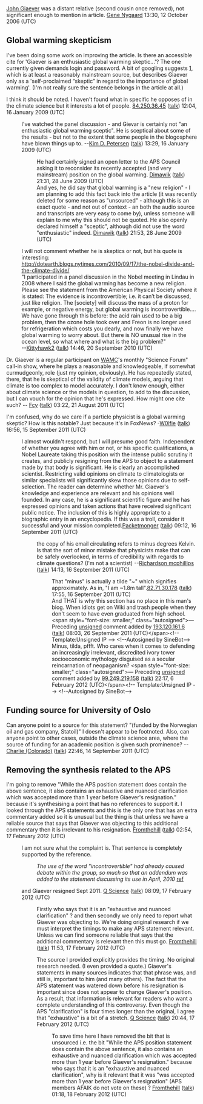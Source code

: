 <article id="5074983" title=Talk:Ivar Giaever>
	<talkpage id="5074983" title="Talk:Ivar Giaever">
{{WikiProjectBannerShell|1=
{{WikiProject Biography
|living=yes
|class=C
|s&amp;a-work-group=yes
|needs-photo=yes
|listas=Giaever, Ivar
}}
{{WikiProject Norway|class=C}}
{{WikiProject Physics|class=C|importance=High|bio=yes}}
| blp=yes
}}



[[John Giaever]] was a distant relative (second cousin once removed), not significant enough to mention in article.  [[User:Gene Nygaard|Gene Nygaard]] 13:30, 12 October 2006 (UTC)

==Global warming skepticism==
I've been doing some work on improving the article.  Is there an accessible cite for 'Giaever is an enthusiastic global warming skeptic...'?  The one currently given demands login and password.  A bit of googling suggests [http://blogs.nature.com/climatefeedback/2008/07/nobelists_talk_energy.html], which is at least a reasonably mainstream source, but describes Giaever only as a 'self-proclaimed “skeptic” in regard to the importance of global warming'.  (I'm not really sure the sentence belongs in the article at all.)

I think it should be noted. I haven't found what in specific he opposes of in the climate science but it interests a lot of people. [[Special:Contributions/84.250.36.45|84.250.36.45]] ([[User talk:84.250.36.45|talk]]) 12:04, 16 January 2009 (UTC)
:I've watched the panel discussion - and Gievar is certainly not &quot;an enthusiastic global warming sceptic&quot;. He is sceptical about some of the results - but not to the extent that some people in the blogosphere have blown things up to. --[[User:KimDabelsteinPetersen|Kim D. Petersen]] ([[User talk:KimDabelsteinPetersen|talk]]) 13:29, 16 January 2009 (UTC)
:: He had certainly signed an open letter to the APS Council asking it to reconsider its recently accepted (and very mainstream) position on the global warming. [[User:Dimawik|Dimawik]] ([[User talk:Dimawik|talk]]) 21:31, 28 June 2009 (UTC)
:: And yes, he did say that global warming is a &quot;new religion&quot; - I am planning to add this fact back into the article (it was recently deleted for some reason as &quot;unsourced&quot; - although this is an exact quote - and not out of context - an both the audio source and transcripts are very easy to come by), unless someone will explain to me why this should not be quoted. He also openly declared himself a &quot;sceptic&quot;, although did not use the word &quot;enthusiastic&quot; indeed. [[User:Dimawik|Dimawik]] ([[User talk:Dimawik|talk]]) 21:53, 28 June 2009 (UTC)

:I will not comment whether he is skeptics or not, but his quote is interesting:
:http://dotearth.blogs.nytimes.com/2010/09/17/the-nobel-divide-and-the-climate-divide/
:&quot;I participated in a panel discussion in the Nobel meeting in Lindau in 2008 where I said the global warming has become a new religion. Please see the statement from the American Physical Society where it is stated: The evidence is incontrovertible; i.e. it can’t be discussed, just like religion. The [society] will discuss the mass of a proton for example, or negative energy, but global warming is incontrovertible…. We have gone through this before: the acid rain used to be a big problem, then the ozone hole took over and Freon is no longer used for refrigeration which costs you dearly, and now finally we have global warming to worry about. But there is NO unusual rise in the ocean level, so what where and what is the big problem?&quot;
:--[[User:Kittyhawk2|Kittyhawk2]] ([[User talk:Kittyhawk2|talk]]) 14:46, 20 September 2010 (UTC)

Dr. Giaever is a regular participant on [[WAMC]]'s monthly &quot;Science Forum&quot; call-in show, where he plays a reasonable and knowledgeable, if somewhat curmudgeonly, role (just my opinion, obviously).  He has repeatedly stated, there, that he is skeptical of the validity of climate models, arguing that climate is too complex to model accurately.  I don't know enough, either about climate science or the models in question, to add to the discussion, but I can vouch for the opinion that he's expressed.  How might one cite such? -- [[User:Fcy|Fcy]] ([[User talk:Fcy|talk]]) 03:22, 21 August 2011 (UTC)

I'm confused, why do we care if a particle physicist is a global warming skeptic? How is this notable? Just because it's in FoxNews? -[[User:W0lfie|W0lfie]] ([[User talk:W0lfie|talk]]) 16:56, 15 September 2011 (UTC)

:I almost wouldn't respond, but I will presume good faith.  Independent of whether you agree with him or not, or his specific qualifications, a Nobel Laureate taking this position with the intense public scrutiny it creates, and publicly resigning from the APS to object to a statement made by that body is significant.  He is clearly an accomplished scientist.  Restricting valid opinions on climate to climatologists or similar specialists will significantly skew those opinions due to self-selection.  The reader can determine whether Mr. Giaever's knowledge and experience are relevant and his opinions well founded.  In any case, he is a significant scientific figure and he has expressed opinions and taken actions that have received significant public notice.  The inclusion of this is highly appropriate to a biographic entry in an encyclopedia.  If this was a troll, consider it successful and your mission completed.[[User:Packetmonger|Packetmonger]] ([[User talk:Packetmonger|talk]]) 09:12, 16 September 2011 (UTC)
::the copy of his email circulating refers to minus degrees Kelvin.  Is that the sort of minor mistake that physicists make that can be safely overlooked, in terms of credibility with regards to climate questions? (I'm not a scientist) --[[User:Richardson mcphillips|Richardson mcphillips]] ([[User talk:Richardson mcphillips|talk]]) 14:13, 16 September 2011 (UTC)
::: That &quot;minus&quot; is actually a tilde &quot;~&quot; which signifies approximately. As in, &quot;I am ~1.8m tall&quot;.[[Special:Contributions/82.71.30.178|82.71.30.178]] ([[User talk:82.71.30.178|talk]]) 17:55, 16 September 2011 (UTC)
::: And THAT is why this section has no place in this man's biog. When idiots get on Wiki and trash people when they don't seem to have even graduated from high school.  &lt;span style=&quot;font-size: smaller;&quot; class=&quot;autosigned&quot;&gt;— Preceding [[Wikipedia:Signatures|unsigned]] comment added by [[Special:Contributions/193.120.161.6|193.120.161.6]] ([[User talk:193.120.161.6|talk]]) 08:03, 26 September 2011 (UTC)&lt;/span&gt;&lt;!-- Template:Unsigned IP --&gt; &lt;!--Autosigned by SineBot--&gt;
:::Minus, tilda, pffft.  Who cares when it comes to defending an increasingly irrelevant, discredited ivory tower socioeconomic mythology disguised as a secular reincarnation of neopaganism?  &lt;span style=&quot;font-size: smaller;&quot; class=&quot;autosigned&quot;&gt;— Preceding [[Wikipedia:Signatures|unsigned]] comment added by [[Special:Contributions/99.249.219.158|99.249.219.158]] ([[User talk:99.249.219.158|talk]]) 22:17, 6 February 2012 (UTC)&lt;/span&gt;&lt;!-- Template:Unsigned IP --&gt; &lt;!--Autosigned by SineBot--&gt;

== Funding source for University of Oslo ==

Can anyone point to a source for this statement? &quot;(funded by the Norwegian oil and gas company, Statoil)&quot;  I doesn't appear to be footnoted.  Also, can anyone point to other cases, outside the climate science area, where the source of funding for an academic position is given such prominence? -- [[User:Chasrmartin|Charlie (Colorado)]] ([[User talk:Chasrmartin|talk]]) 22:46, 14 September 2011 (UTC)

== Removing the synthesis related to the APS  ==

I'm going to remove &quot;While the APS position statement does contain the above sentence, it also contains an exhaustive and nuanced clarification which was accepted more than 1 year before Giaever's resignation.&quot; because it's synthesising a point that has no references to support it. I looked through the APS statements and this is the only one that has an extra commentary added so it is unusual but the thing is that unless we have a reliable source that says that Giaever was objecting to this additional commentary then it is irrelevant to his resignation. [[User:Fromthehill|Fromthehill]] ([[User talk:Fromthehill|talk]]) 02:54, 17 February 2012 (UTC)

:I am not sure what the complaint is. That sentence is completely supported by the reference. 

::''The use of the word &quot;incontrovertible&quot; had already caused debate within the group, so much so that an addendum was added to the statement discussing its use in April, 2010'' [http://www.foxnews.com/scitech/2011/09/14/nobel-prize-winning-physicist-resigns-from-top-physics-group-over-global/ ref]

:and Giaever resigned Sept 2011. [[User:Q Science|Q Science]] ([[User talk:Q Science|talk]]) 08:09, 17 February 2012 (UTC)
::Firstly who says that it is an &quot;exhaustive and nuanced clarification&quot; ? and then secondly we only need to report what Giaever was objecting to. We're doing original research if we must interpret the timings to make any APS statement relevant. Unless we can find someone reliable that says that the additional commentary is relevant then this must go. [[User:Fromthehill|Fromthehill]] ([[User talk:Fromthehill|talk]]) 11:53, 17 February 2012 (UTC)

:::The source I provided explicitly provides the timing. No original research needed. (I even provided a quote.) Giaever's statements in many sources indicates that that phrase was, and still is, important to him (and many others). The fact that the APS statement was watered down before his resignation is important since does not appear to change Giaever's position. As a result, that information is relevant for readers who want a complete understanding of this controversy. Even though the APS &quot;clarification&quot; is four times longer than the original, I agree that &quot;exhaustive&quot; is a bit of a stretch. [[User:Q Science|Q Science]] ([[User talk:Q Science|talk]]) 20:44, 17 February 2012 (UTC)
::::To save time here I have removed the bit that is unsourced i.e. the bit &quot;While the APS position statement does contain the above sentence, it also contains an exhaustive and nuanced clarification which was accepted more than 1 year before Giaever's resignation.&quot; because who says that it is an &quot;exhaustive and nuanced clarification&quot;, why is it relevant that it was &quot;was accepted more than 1 year before Giaever's resignation&quot; (APS members AFAIK do not vote on these) ? [[User:Fromthehill|Fromthehill]] ([[User talk:Fromthehill|talk]]) 01:18, 18 February 2012 (UTC)
	</talkpage>
</article>